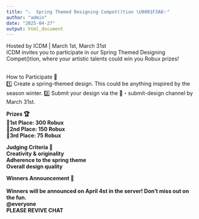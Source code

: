 ```yaml
---
title: "♨️  Spring Themed Designing Compet()tion \U0001F3A8✨"
author: "admin"
date: "2025-04-27"
output: html_document
---
```


Hosted by ICDM |  March 1st, March 31st <br/>
ICDM invites you to participate in our Spring Themed Designing Compet()tion, where your artistic talents could win you Robux prizes! <br/> <br/>

How to Participate 🌟 <br/> 
1️⃣ Create a spring-themed design. This could be anything inspired by the season winter.
2️⃣ Submit your design via the ⁠📩・submit-design channel by March  31st. <b/r>

Prizes 🏆 <br/>
🎁1st Place: 300 Robux <br/>
🎁2nd Place: 150 Robux <br/>
🎁3rd Place: 75 Robux <br/>

Judging Criteria 📜 <br/>
Creativity & originality <br/>
Adherence to the spring theme <br/>
Overall design quality <br/>

Winners Announcement 📣 <br/> <br/>
Winners will be announced on April 4st  in the server! Don’t miss out on the fun.
<br/>
@everyone
<br/>
PLEASE REVIVE CHAT